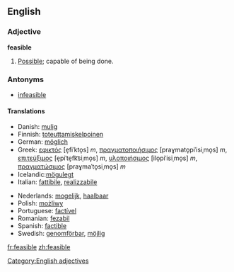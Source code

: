 ==English==
=== Adjective ===
[[Category:English adjectives]]
'''feasible'''
#[[possible|Possible]]; capable of being done.

===Antonyms===
*[[infeasible]]

====Translations====
{{top}}
*Danish: [[mulig]]
*Finnish: [[toteuttamiskelpoinen]]
*German: [[möglich]]
*Greek: [[εφικτός]] [e̞fiˈkto̞s] ''m'', [[πραγματοποιήσιμος]] [praɣmato̞piˈisiˌmo̞s] ''m'', [[επιτεύξιμος]] [e̞piˈte̞fk͡siˌmo̞s] ''m'', [[υλοποιήσιμος]] [ilo̞piˈisiˌmo̞s] ''m'', [[πραγματώσιμος]] [praɣmaˈto̞siˌmo̞s] ''m''
*Icelandic:[[mögulegt]]
*Italian: [[fattibile]], [[realizzabile]]
{{mid}}
*Nederlands: [[mogelijk]], [[haalbaar]]
*Polish: [[możliwy]]
*Portuguese: [[factível]]
*Romanian: [[fezabil]]
*Spanish: [[factible]]
*Swedish: [[genomförbar]], [[möjlig]]
{{bottom}}

[[fr:feasible]]
[[zh:feasible]]